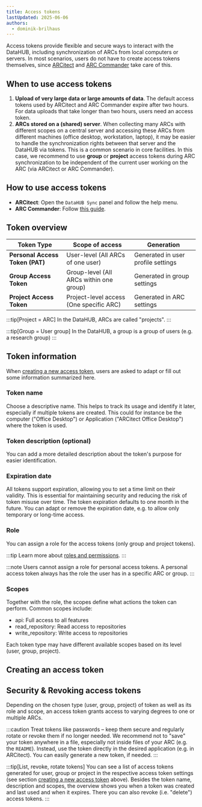 ```yaml
---
title: Access tokens
lastUpdated: 2025-06-06
authors:
  - dominik-brilhaus
---
```



Access tokens provide flexible and secure ways to interact with the DataHUB, including synchronization of ARCs from local computers or servers.
In most scenarios, users do not have to create access tokens themselves, since [ARCitect](/nfdi4plants.knowledgebase/arcitect) and [ARC Commander](/nfdi4plants.knowledgebase/arc-commander) take care of this.


## When to use access tokens

1. **Upload of very large data or large amounts of data**. The default access tokens used by ARCitect and ARC Commander expire after two hours. For data uploads that take longer than two hours, users need an access token.
2. **ARCs stored on a (shared) server**. When collecting many ARCs with different scopes on a central server and accessing these ARCs from different machines (office desktop, workstation, laptop), it may be easier to handle the synchronization rights between that server and the DataHUB via tokens. This is a common scenario in core facilities. In this case, we recommend to use **group** or **project** access tokens during ARC synchronization to be independent of the current user working on the ARC (via ARCitect or ARC Commander).

## How to use access tokens

- **ARCitect**: Open the `DataHUB Sync` panel and follow the help menu.
- **ARC Commander**: Follow [this guide](/nfdi4plants.knowledgebase/arc-commander/setup/access#store-a-configurable-datahub-access-token-for-your-project).

## Token overview

| **Token Type**                  | **Scope of access**                            | **Generation**                    
| ------------------------------- | ---------------------------------------------- | ----------------------------------
| **Personal Access Token (PAT)** | User-level (All ARCs of one user)              | Generated in user profile settings
| **Group Access Token**          | Group-level (All ARCs within one group)        | Generated in group settings       
| **Project Access Token**        | Project-level access (One specific ARC)        | Generated in ARC settings         

:::tip[Project = ARC]
In the DataHUB, ARCs are called "projects".
:::

:::tip[Group = User group]
In the DataHUB, a group is a group of users (e.g. a research group)
:::


## Token information

When [creating a new access token](#creating-an-access-token), users are asked to adapt or fill out some information summarized here.

### Token name

Choose a descriptive name. This helps to track its usage and identify it later, especially if multiple tokens are created.
This could for instance be the computer ("Office Desktop") or Application ("ARCitect Office Desktop") where the token is used.

### Token description (optional)

You can add a more detailed description about the token's purpose for easier identification.

### Expiration date

All tokens support expiration, allowing you to set a time limit on their validity. This is essential for maintaining security and reducing the risk of token misuse over time. The token expiration defaults to one month in the future. You can adapt or remove the expiration date, e.g. to allow only temporary or long-time access.

### Role

You can assign a role for the access tokens (only group and project tokens).

:::tip
Learn more about [roles and permissions](/nfdi4plants.knowledgebase/datahub/working-together/#roles-and-permissions).
:::

:::note
Users cannot assign a role for personal access tokens. A personal access token always has the role the user has in a specific ARC or group.
:::

### Scopes

Together with the role, the scopes define what actions the token can perform. Common scopes include:

  - api: Full access to all features
  - read_repository: Read access to repositories
  - write_repository: Write access to repositories

Each token type may have different available scopes based on its level (user, group, project).

## Creating an access token


<Tabs syncKey="os">
  <TabItem label="Project Access Token">
    <ProjectAT />
  </TabItem>
  <TabItem label="Group Access Token">
    <GroupAT />
  </TabItem>
  <TabItem label="Personal Access Token (PAT)">
    <PersonalAT />
  </TabItem>
</Tabs>


## Security & Revoking access tokens

Depending on the chosen type (user, group, project) of token as well as its role and scope, an access token grants access to varying degrees to one or multiple ARCs. 

:::caution
Treat tokens like passwords – keep them secure and regularly rotate or revoke them if no longer needed.
We recommend not to "save" your token anywhere in a file, especially not inside files of your ARC (e.g. the `README`).
Instead, use the token directly in the desired application (e.g. in ARCitect). You can easily generate a new token, if needed.
:::

:::tip[List, revoke, rotate tokens]
You can see a list of access tokens generated for user, group or project in the respective access token settings (see section [creating a new access token](#creating-an-access-token) above).
Besides the token name, description and scopes, the overview shows you when a token was created and last used and when it expires. 
There you can also revoke (i.e. "delete") access tokens.
:::
